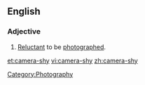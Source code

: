 ==English==

===Adjective===
{{en-adj|pos=[[camera]]-[[shy]]}}

# [[reluctant|Reluctant]] to be [[photograph]]ed.

[[Category:Photography]]

[[et:camera-shy]]
[[vi:camera-shy]]
[[zh:camera-shy]]